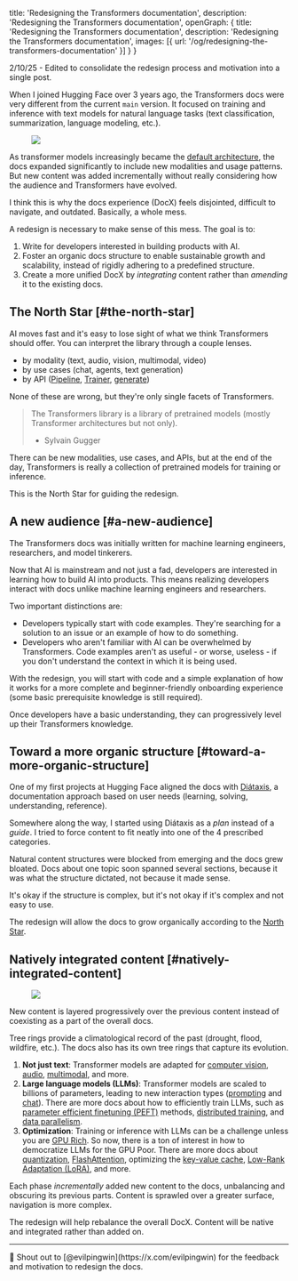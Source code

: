   title: 'Redesigning the Transformers documentation',
  description: 'Redesigning the Transformers documentation',
  openGraph: {
    title: 'Redesigning the Transformers documentation',
    description: 'Redesigning the Transformers documentation',
    images: [{ url: '/og/redesigning-the-transformers-documentation' }]
  }
}

<Callout emoji="✦">2/10/25 - Edited to consolidate the redesign process and motivation into a single post.</Callout>

When I joined Hugging Face over 3 years ago, the Transformers docs were very different from the current `main` version. It focused on training and inference with text models for natural language tasks (text classification, summarization, language modeling, etc.).

<Figure>
  <img className="rounded-xl" src="https://huggingface.co/datasets/stevhliu/personal-blog/resolve/main/transformers-docs.png"/>
</Figure>

As transformer models increasingly became the [default architecture](https://x.com/karpathy/status/1468370605229547522), the docs expanded significantly to include new modalities and usage patterns. But new content was added incrementally without really considering how the audience and Transformers have evolved.

I think this is why the docs experience (DocX) feels disjointed, difficult to navigate, and outdated. Basically, a whole mess.

A redesign is necessary to make sense of this mess. The goal is to:

1. Write for developers interested in building products with AI.
2. Foster an organic docs structure to enable sustainable growth and scalability, instead of rigidly adhering to a predefined structure.
3. Create a more unified DocX by *integrating* content rather than *amending* it to the existing docs.

## The North Star [#the-north-star]

AI moves fast and it's easy to lose sight of what we think Transformers should offer. You can interpret the library through a couple lenses.

- by modality (text, audio, vision, multimodal, video)
- by use cases (chat, agents, text generation)
- by API ([Pipeline](https://hf.co/documentation/transformers/main_classes/pipelines#transformers.Pipeline), [Trainer](https://hf.co/documentation/transformers/main_classes/trainer#transformers.Trainer), [generate](https://hf.co/documentation/transformers/main_classes/text_generation))

None of these are wrong, but they're only single facets of Transformers.

> The Transformers library is a library of pretrained models (mostly Transformer architectures but not only).
> - Sylvain Gugger

There can be new modalities, use cases, and APIs, but at the end of the day, Transformers is really a collection of pretrained models for training or inference.

This is the North Star for guiding the redesign.

## A new audience [#a-new-audience]

<Tweet
  id="1631493327844528134"
/>

The Transformers docs was initially written for machine learning engineers, researchers, and model tinkerers.

Now that AI is mainstream and not just a fad, developers are interested in learning how to build AI into products. This means realizing developers interact with docs unlike machine learning engineers and researchers.

Two important distinctions are:

* Developers typically start with code examples. They're searching for a solution to an issue or an example of how to do something.
* Developers who aren't familiar with AI can be overwhelmed by Transformers. Code examples aren't as useful - or worse, useless - if you don't understand the context in which it is being used.

With the redesign, you will start with code and a simple explanation of how it works for a more complete and beginner-friendly onboarding experience (some basic prerequisite knowledge is still required).

Once developers have a basic understanding, they can progressively level up their Transformers knowledge.

## Toward a more organic structure [#toward-a-more-organic-structure]

One of my first projects at Hugging Face aligned the docs with [Diátaxis](https://diataxis.fr/), a documentation approach based on user needs (learning, solving, understanding, reference).

Somewhere along the way, I started using Diátaxis as a *plan* instead of a *guide*. I tried to force content to fit neatly into one of the 4 prescribed categories.

Natural content structures were blocked from emerging and the docs grew bloated. Docs about one topic soon spanned several sections, because it was what the structure dictated, not because it made sense.

It's okay if the structure is complex, but it's not okay if it's complex and not easy to use.

The redesign will allow the docs to grow organically according to the [North Star](#the-north-star).

## Natively integrated content [#natively-integrated-content]

<Figure>
  <img className="rounded-xl" src="https://huggingface.co/datasets/stevhliu/personal-blog/resolve/main/ring_diagram.png"/>
</Figure>
<Caption>New content is layered progressively over the previous content instead of coexisting as a part of the overall docs.</Caption>

Tree rings provide a climatological record of the past (drought, flood, wildfire, etc.). The docs also has its own tree rings that capture its evolution.

1. **Not just text**: Transformer models are adapted for [computer vision](https://hf.co/docs/transformers/tasks/image_classification), [audio](https://hf.co/docs/transformers/tasks/asr), [multimodal](https://hf.co/docs/transformers/tasks/text-to-speech), and more.
2. **Large language models (LLMs)**: Transformer models are scaled to billions of parameters, leading to new interaction types ([prompting](https://hf.co/docs/transformers//tasks/prompting) and [chat](https://hf.co/docs/transformers/conversations)). There are more docs about how to efficiently train LLMs, such as [parameter efficient finetuning (PEFT)](https://hf.co/docs/transformers/peft) methods, [distributed training](https://hf.co/docs/transformers/accelerate), and [data parallelism](https://hf.co/docs/transformers/perf_train_gpu_many).
3. **Optimization**: Training or inference with LLMs can be a challenge unless you are [GPU Rich](https://semianalysis.com/2023/08/28/google-gemini-eats-the-world-gemini/#the-gpu-rich). So now, there is a ton of interest in how to democratize LLMs for the GPU Poor. There are more docs about [quantization](https://hf.co/docs/transformers/quantization/overview), [FlashAttention](https://hf.co/docs/transformers/llm_optims#flashattention-2), optimizing the [key-value cache](https://hf.co/docs/transformers/llm_tutorial_optimization#32-the-key-value-cache), [Low-Rank Adaptation (LoRA)](https://hf.co/docs/transformers/peft), and more.

Each phase *incrementally* added new content to the docs, unbalancing and obscuring its previous parts. Content is sprawled over a greater surface, navigation is more complex.

The redesign will help rebalance the overall DocX. Content will be native and integrated rather than added on.

---

<p className="text-sm">🤗 Shout out to [@evilpingwin](https://x.com/evilpingwin) for the feedback and motivation to redesign the docs.</p>